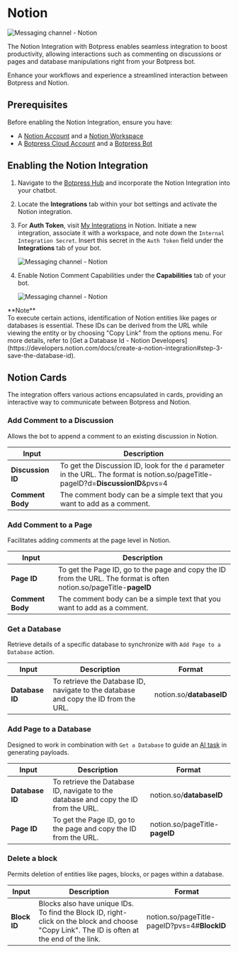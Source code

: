 
# Notion

![Messaging channel - Notion](/docs/content/notion-banner.png)

The Notion Integration with Botpress enables seamless integration to boost productivity, allowing interactions such as commenting on discussions or pages and database manipulations right from your Botpress bot. 

Enhance your workflows and experience a streamlined interaction between Botpress and Notion.

## Prerequisites

Before enabling the Notion Integration, ensure you have:

- A [Notion Account](https://www.notion.so/signup) and a [Notion Workspace](https://www.notion.so/onboarding)
- A [Botpress Cloud Account](https://sso.botpress.cloud) and a [Botpress Bot](https://botpress.com/docs/cloud/getting-started/create-and-publish-your-chatbot/)

## Enabling the Notion Integration

1. Navigate to the [Botpress Hub](https://app.botpress.cloud/hub) and incorporate the Notion Integration into your chatbot.
2. Locate the **Integrations** tab within your bot settings and activate the Notion integration.
3. For **Auth Token**, visit [My Integrations](https://www.notion.so/my-integrations) in Notion. Initiate a new integration, associate it with a workspace, and note down the `Internal Integration Secret`. Insert this secret in the `Auth Token` field under the **Integrations** tab of your bot.

   ![Messaging channel - Notion](/docs/content/notion-secrets.png)

4. Enable Notion Comment Capabilities under the **Capabilities** tab of your bot.

   ![Messaging channel - Notion](/docs/content/notion-capabilities.png)

<Callout type="info">
  **Note**<br/>
  To execute certain actions, identification of Notion entities like pages or databases is essential. These IDs can be derived from the URL while viewing the entity or by choosing "Copy Link" from the options menu. For more details, refer to [Get a Database Id - Notion Developers](https://developers.notion.com/docs/create-a-notion-integration#step-3-save-the-database-id).
</Callout>

## Notion Cards

The integration offers various actions encapsulated in cards, providing an interactive way to communicate between Botpress and Notion.

### Add Comment to a Discussion

Allows the bot to append a comment to an existing discussion in Notion.

| Input             | Description                                                                                       |
|-------------------|---------------------------------------------------------------------------------------------------|
| **Discussion ID** | To get the Discussion ID, look for the `d` parameter in the URL. The format is notion.so/pageTitle-pageID?d=**DiscussionID**&pvs=4  |
| **Comment Body**  | The comment body can be a simple text that you want to add as a comment.                          | 

### Add Comment to a Page

Facilitates adding comments at the page level in Notion.

| Input          | Description                                                                                   | 
|----------------|-----------------------------------------------------------------------------------------------|
| **Page ID**    |   To get the Page ID, go to the page and copy the ID from the URL. The format is often notion.so/pageTitle-**pageID**                       | 
| **Comment Body** | The comment body can be a simple text that you want to add as a comment.                    | 


### Get a Database

Retrieve details of a specific database to synchronize with `Add Page to a Database` action.

| Input          | Description                                                                                      | Format                | 
|----------------|--------------------------------------------------------------------------------------------------|-----------------------|
| **Database ID**| To retrieve the Database ID, navigate to the database and copy the ID from the URL.               | notion.so/**databaseID** | 

### Add Page to a Database

Designed to work in combination with `Get a Database` to guide an [AI task](https://botpress.com/docs/cloud/toolbox/ai-task/) in generating payloads.

| Input          | Description                                                                                      | Format                                | 
|----------------|--------------------------------------------------------------------------------------------------|---------------------------------------|
| **Database ID**| To retrieve the Database ID, navigate to the database and copy the ID from the URL.               | notion.so/**databaseID**         | 
| **Page ID**    | To get the Page ID, go to the page and copy the ID from the URL.                                  | notion.so/pageTitle-**pageID**                  | 



### Delete a block

Permits deletion of entities like pages, blocks, or pages within a database.

| Input          | Description                                                                                       | Format                                  | 
|----------------|---------------------------------------------------------------------------------------------------|-----------------------------------------|
| **Block ID**   | Blocks also have unique IDs. To find the Block ID, right-click on the block and choose "Copy Link". The ID is often at the end of the link. | notion.so/pageTitle-pageID?pvs=4#**BlockID**                |